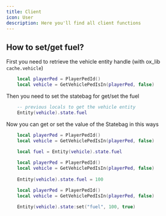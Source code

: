 ---
title: Client
icon: User
description: Here you'll find all client functions
---

## How to set/get fuel?
First you need to retrieve the vehicle entity handle (with ox_lib `cache.vehicle`)

```lua title="Retrieve Vehicle Entity"
    local playerPed = PlayerPedId()
    local vehicle = GetVehiclePedIsIn(playerPed, false)
```

Then you need to set the statebag for get/set the fuel

```lua title="Statebag Setup"
    -- previous locals to get the vehicle entity
    Entity(vehicle).state.fuel
```

Now you can get or set the value of the Statebag in this ways

```lua title="Get Fuel Level"
    local playerPed = PlayerPedId()
    local vehicle = GetVehiclePedIsIn(playerPed, false)
    
    local fuel = Entity(vehicle).state.fuel
```

```lua title="Set Fuel Level"
    local playerPed = PlayerPedId()
    local vehicle = GetVehiclePedIsIn(playerPed, false)
    
    Entity(vehicle).state.fuel = 100
```

```lua title="Set Fuel Level (with server replication)"
    local playerPed = PlayerPedId()
    local vehicle = GetVehiclePedIsIn(playerPed, false)
    
    Entity(vehicle).state:set("fuel", 100, true)
```